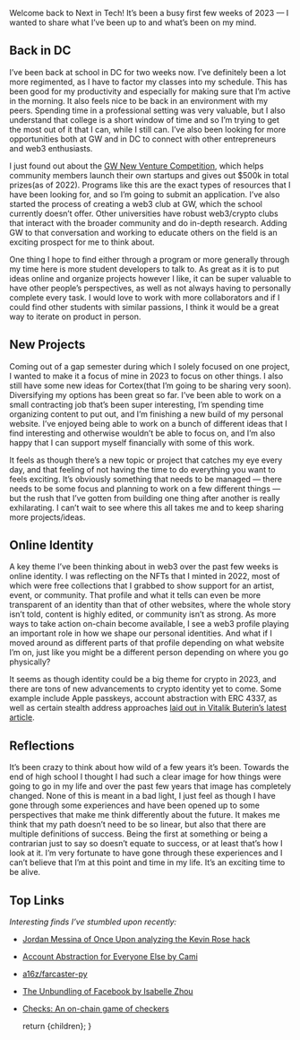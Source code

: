 
<ArticleMetaTags 
  title="Next in Tech - Jan. 28, 2023" 
  description="Next in Tech - Jan. 28, 2023"
  slug="next-in-tech-jan-28-2023"
  image="https://res.cloudinary.com/dz3c2rl2o/image/upload/v1704142855/media/NextInTechJan282023.png"
/>

Welcome back to Next in Tech! It’s been a busy first few weeks of 2023 — I wanted to share what I’ve been up to and what’s been on my mind.

## Back in DC

I’ve been back at school in DC for two weeks now. I’ve definitely been a lot more regimented, as I have to factor my classes into my schedule. This has been good for my productivity and especially for making sure that I’m active in the morning. It also feels nice to be back in an environment with my peers. Spending time in a professional setting was very valuable, but I also understand that college is a short window of time and so I’m trying to get the most out of it that I can, while I still can. I’ve also been looking for more opportunities both at GW and in DC to connect with other entrepreneurs and web3 enthusiasts.

I just found out about the [GW New Venture Competition](https://newventurecompetition.gwu.edu/), which helps community members launch their own startups and gives out $500k in total prizes(as of 2022). Programs like this are the exact types of resources that I have been looking for, and so I’m going to submit an application. I’ve also started the process of creating a web3 club at GW, which the school currently doesn’t offer. Other universities have robust web3/crypto clubs that interact with the broader community and do in-depth research. Adding GW to that conversation and working to educate others on the field is an exciting prospect for me to think about.

One thing I hope to find either through a program or more generally through my time here is more student developers to talk to. As great as it is to put ideas online and organize projects however I like, it can be super valuable to have other people’s perspectives, as well as not always having to personally complete every task. I would love to work with more collaborators and if I could find other students with similar passions, I think it would be a great way to iterate on product in person.

## New Projects

Coming out of a gap semester during which I solely focused on one project, I wanted to make it a focus of mine in 2023 to focus on other things. I also still have some new ideas for Cortex(that I’m going to be sharing very soon). Diversifying my options has been great so far. I’ve been able to work on a small contracting job that’s been super interesting, I’m spending time organizing content to put out, and I’m finishing a new build of my personal website. I’ve enjoyed being able to work on a bunch of different ideas that I find interesting and otherwise wouldn’t be able to focus on, and I’m also happy that I can support myself financially with some of this work.

<CldImage src="media/DSSiteMockupJan23.png" alt="A preview of my personal site" width="700" height="700" className="p-2 pt-0" />

It feels as though there’s a new topic or project that catches my eye every day, and that feeling of not having the time to do everything you want to feels exciting. It’s obviously something that needs to be managed — there needs to be some focus and planning to work on a few different things — but the rush that I’ve gotten from building one thing after another is really exhilarating. I can’t wait to see where this all takes me and to keep sharing more projects/ideas.

## Online Identity

A key theme I’ve been thinking about in web3 over the past few weeks is online identity. I was reflecting on the NFTs that I minted in 2022, most of which were free collections that I grabbed to show support for an artist, event, or community. That profile and what it tells can even be more transparent of an identity than that of other websites, where the whole story isn’t told, content is highly edited, or community isn’t as strong. As more ways to take action on-chain become available, I see a web3 profile playing an important role in how we shape our personal identities. And what if I moved around as different parts of that profile depending on what website I’m on, just like you might be a different person depending on where you go physically?

It seems as though identity could be a big theme for crypto in 2023, and there are tons of new advancements to crypto identity yet to come. Some example include Apple passkeys, account abstraction with ERC 4337, as well as certain stealth address approaches [laid out in Vitalik Buterin’s latest article](https://vitalik.eth.limo/general/2023/01/20/stealth.html).

## Reflections

It’s been crazy to think about how wild of a few years it’s been. Towards the end of high school I thought I had such a clear image for how things were going to go in my life and over the past few years that image has completely changed. None of this is meant in a bad light, I just feel as though I have gone through some experiences and have been opened up to some perspectives that make me think differently about the future. It makes me think that my path doesn’t need to be so linear, but also that there are multiple definitions of success. Being the first at something or being a contrarian just to say so doesn’t equate to success, or at least that’s how I look at it. I’m very fortunate to have gone through these experiences and I can’t believe that I’m at this point and time in my life. It’s an exciting time to be alive.

## Top Links

_Interesting finds I’ve stumbled upon recently:_
- [Jordan Messina of Once Upon analyzing the Kevin Rose hack](https://twitter.com/jordanmessina/status/1618822994784325635)
- [Account Abstraction for Everyone Else by Cami](https://camiinthisthang.substack.com/p/account-abstraction-for-everyone)
- [a16z/farcaster-py](https://github.com/a16z/farcaster-py)
- [The Unbundling of Facebook by Isabelle Zhou](https://isabelle-zhou.medium.com/the-unbundling-of-facebook-bdab311aa27f)
- [Checks: An on-chain game of checkers](https://gate.highlight.xyz/page/n20gw5rs)

  return <MdxLayout>{children}</MdxLayout>;
}
